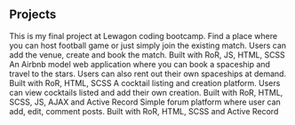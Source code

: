 ## Projects

<ProjectCard title="Football Bay" link="https://football-bay-390.herokuapp.com" bg="linear-gradient(to right, #D4145A 0%, #FBB03B 100%)">
This is my final project at Lewagon coding bootcamp. Find a place where you can host football game or just simply join the existing match. Users can add the venue, create and book the match. Built with RoR, JS, HTML, SCSS 
</ProjectCard>

<ProjectCard title="Air’n’space" link="https://airnspace.herokuapp.com" bg="linear-gradient(to right, #D4145A 0%, #FBB03B 100%)">
An Airbnb model web application where you can book a spaceship and travel to the stars. Users can also rent out their own spaceships at demand. Built with RoR, HTML, SCSS
</ProjectCard>

<ProjectCard title="Mister Cocktail" link="https://mr-cocktail-390.herokuapp.com" bg="linear-gradient(to right, #D4145A 0%, #FBB03B 100%)">
A cocktail listing and creation platform. Users can view cocktails listed and add their own creation. Built with RoR, HTML, SCSS, JS, AJAX and Active Record 
</ProjectCard>

<ProjectCard title="Blogggs" link="https://blogggs.herokuapp.com" bg="linear-gradient(to right, #D4145A 0%, #FBB03B 100%)">
Simple forum platform where user can add, edit, comment posts. Built with RoR, HTML, SCSS and Active Record 
</ProjectCard>